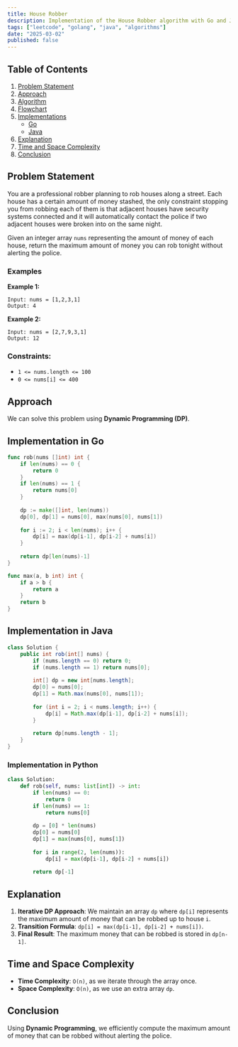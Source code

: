 ```yaml
---
title: House Robber
description: Implementation of the House Robber algorithm with Go and Java.
tags: ["leetcode", "golang", "java", "algorithms"]
date: "2025-03-02"
published: false
---
```


## Table of Contents

1. [Problem Statement](#problem-statement)
2. [Approach](#approach)
3. [Algorithm](#algorithm)
4. [Flowchart](#flowchart)
5. [Implementations](#implementations)
   - [Go](#implementation-in-go)
   - [Java](#implementation-in-java)
6. [Explanation](#explanation)
7. [Time and Space Complexity](#time-and-space-complexity)
8. [Conclusion](#conclusion)

## Problem Statement

You are a professional robber planning to rob houses along a street. Each house has a certain amount of money stashed, the only constraint stopping you from robbing each of them is that adjacent houses have security systems connected and it will automatically contact the police if two adjacent houses were broken into on the same night.

Given an integer array `nums` representing the amount of money of each house, return the maximum amount of money you can rob tonight without alerting the police.

### Examples

**Example 1:**

```
Input: nums = [1,2,3,1]
Output: 4
```

**Example 2:**

```
Input: nums = [2,7,9,3,1]
Output: 12
```

### Constraints:

- `1 <= nums.length <= 100`
- `0 <= nums[i] <= 400`

## Approach

We can solve this problem using **Dynamic Programming (DP)**.

## Implementation in Go

```go
func rob(nums []int) int {
    if len(nums) == 0 {
        return 0
    }
    if len(nums) == 1 {
        return nums[0]
    }
    
    dp := make([]int, len(nums))
    dp[0], dp[1] = nums[0], max(nums[0], nums[1])
    
    for i := 2; i < len(nums); i++ {
        dp[i] = max(dp[i-1], dp[i-2] + nums[i])
    }
    
    return dp[len(nums)-1]
}

func max(a, b int) int {
    if a > b {
        return a
    }
    return b
}
```

## Implementation in Java

```java
class Solution {
    public int rob(int[] nums) {
        if (nums.length == 0) return 0;
        if (nums.length == 1) return nums[0];
        
        int[] dp = new int[nums.length];
        dp[0] = nums[0];
        dp[1] = Math.max(nums[0], nums[1]);
        
        for (int i = 2; i < nums.length; i++) {
            dp[i] = Math.max(dp[i-1], dp[i-2] + nums[i]);
        }
        
        return dp[nums.length - 1];
    }
}
```
### Implementation in Python

```python
class Solution:
    def rob(self, nums: list[int]) -> int:
        if len(nums) == 0:
            return 0
        if len(nums) == 1:
            return nums[0]
        
        dp = [0] * len(nums)
        dp[0] = nums[0]
        dp[1] = max(nums[0], nums[1])
        
        for i in range(2, len(nums)):
            dp[i] = max(dp[i-1], dp[i-2] + nums[i])
        
        return dp[-1]
```


## Explanation

1. **Iterative DP Approach**: We maintain an array `dp` where `dp[i]` represents the maximum amount of money that can be robbed up to house `i`.
2. **Transition Formula**: `dp[i] = max(dp[i-1], dp[i-2] + nums[i])`.
3. **Final Result**: The maximum money that can be robbed is stored in `dp[n-1]`.

## Time and Space Complexity

- **Time Complexity**: `O(n)`, as we iterate through the array once.
- **Space Complexity**: `O(n)`, as we use an extra array `dp`.

## Conclusion

Using **Dynamic Programming**, we efficiently compute the maximum amount of money that can be robbed without alerting the police.

